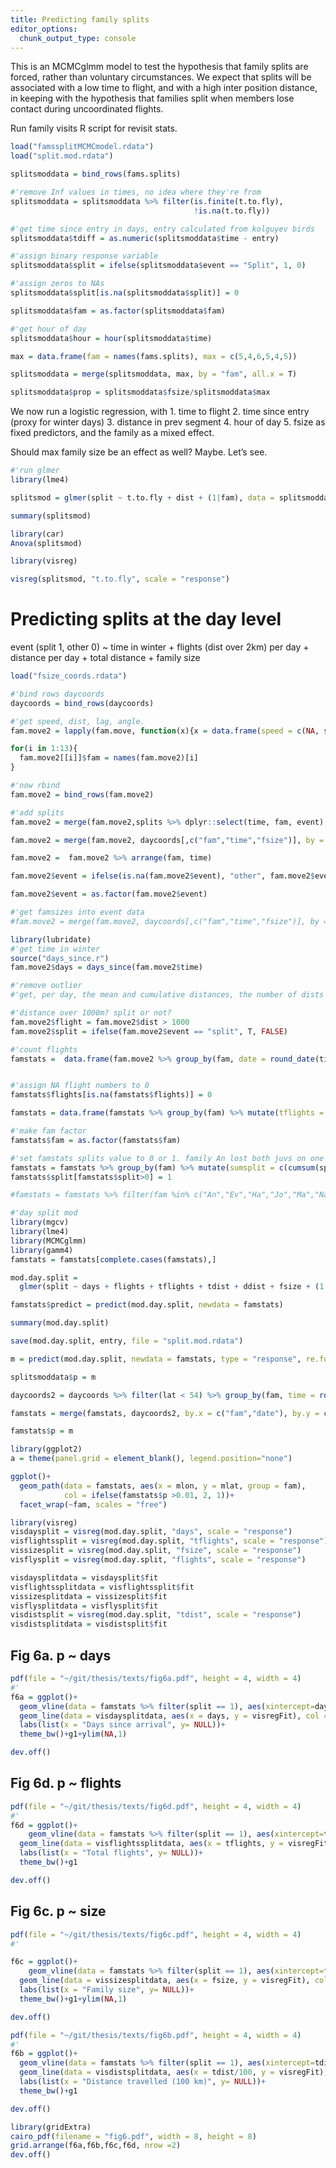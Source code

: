 ```yaml
---
title: Predicting family splits
editor_options: 
  chunk_output_type: console
---
```


This is an MCMCglmm model to test the hypothesis that family splits are forced, rather than voluntary circumstances. We expect that splits will be associated with a low time to flight, and with a high inter position distance, in keeping with the hypothesis that families split when members lose contact during uncoordinated flights.

Run family visits R script for revisit stats.

```r
load("famssplitMCMCmodel.rdata")
load("split.mod.rdata")
```

```r
splitsmoddata = bind_rows(fams.splits)

#'remove Inf values in times, no idea where they're from
splitsmoddata = splitsmoddata %>% filter(is.finite(t.to.fly),
                                         !is.na(t.to.fly))

#'get time since entry in days, entry calculated from kolguyev birds
splitsmoddata$tdiff = as.numeric(splitsmoddata$time - entry)

#'assign binary response variable
splitsmoddata$split = ifelse(splitsmoddata$event == "Split", 1, 0)

#'assign zeros to NAs
splitsmoddata$split[is.na(splitsmoddata$split)] = 0

splitsmoddata$fam = as.factor(splitsmoddata$fam)

#'get hour of day
splitsmoddata$hour = hour(splitsmoddata$time)
```


```r
max = data.frame(fam = names(fams.splits), max = c(5,4,6,5,4,5))

splitsmoddata = merge(splitsmoddata, max, by = "fam", all.x = T)

splitsmoddata$prop = splitsmoddata$fsize/splitsmoddata$max
```


We now run a logistic regression, with
1. time to flight
2. time since entry (proxy for winter days)
3. distance in prev segment
4. hour of day
5. fsize
as fixed predictors, and the family as a mixed effect.

Should max family size be an effect as well? Maybe. Let's see.


```r
#'run glmer
library(lme4)

splitsmod = glmer(split ~ t.to.fly + dist + (1|fam), data = splitsmoddata, family = binomial(link = logit))
```

```r
summary(splitsmod)

library(car)
Anova(splitsmod)
```


```r
library(visreg)

visreg(splitsmod, "t.to.fly", scale = "response")

```


# Predicting splits at the day level

event (split 1, other 0) ~ time in winter + flights (dist over 2km) per day + distance per day + total distance + family size

```r
load("fsize_coords.rdata")

#'bind rows daycoords
daycoords = bind_rows(daycoords)
```

```r
#'get speed, dist, lag, angle.
fam.move2 = lapply(fam.move, function(x){x = data.frame(speed = c(NA, speed(x)), dist = c(NA, distance(x)), angle = c(NA, angle(x)), lag = c(NA, timeLag(x)), lon = coordinates(x)[,1], lat = coordinates(x)[,2], time = timestamps(x))})

for(i in 1:13){
  fam.move2[[i]]$fam = names(fam.move2)[i]
}

#'now rbind
fam.move2 = bind_rows(fam.move2)

#'add splits
fam.move2 = merge(fam.move2,splits %>% dplyr::select(time, fam, event), by = c("time", "fam"), all.x = T)

fam.move2 = merge(fam.move2, daycoords[,c("fam","time","fsize")], by = c("fam","time"))

fam.move2 =  fam.move2 %>% arrange(fam, time)

fam.move2$event = ifelse(is.na(fam.move2$event), "other", fam.move2$event)

fam.move2$event = as.factor(fam.move2$event)
```


```r
#'get famsizes into event data
#fam.move2 = merge(fam.move2, daycoords[,c("fam","time","fsize")], by = c("fam","time"))

library(lubridate)
#'get time in winter
source("days_since.r")
fam.move2$days = days_since(fam.move2$time)
```

```r
#'remove outlier
#'get, per day, the mean and cumulative distances, the number of dists above 1km, mean time since winter, family size

#'distance over 1000m? split or not?
fam.move2$flight = fam.move2$dist > 1000
fam.move2$split = ifelse(fam.move2$event == "split", T, FALSE)

#'count flights
famstats =  data.frame(fam.move2 %>% group_by(fam, date = round_date(time, "day")) %>% summarise(mdist = mean(dist, na.rm = T), ddist = sum(na.omit(dist)), days = mean(days, na.rm = T), fsize = min(fsize), flights = sum(flight), split = sum(split), mlon = mean(lon, na.rm = T), mlat = mean(lat, na.rm = T)))


#'assign NA flight numbers to 0
famstats$flights[is.na(famstats$flights)] = 0

famstats = data.frame(famstats %>% group_by(fam) %>% mutate(tflights = c(cumsum((flights))), tdist = cumsum(ddist)))

#'make fam factor
famstats$fam = as.factor(famstats$fam)

#'set famstats splits value to 0 or 1. family An lost both juvs on one day. count all splits in the fam.
famstats = famstats %>% group_by(fam) %>% mutate(sumsplit = c(cumsum(split))) 
famstats$split[famstats$split>0] = 1

#famstats = famstats %>% filter(fam %in% c("An","Ev","Ha","Jo","Ma","Na","Ro","Ti","Wo"))
```

```r
#'day split mod
library(mgcv)
library(lme4)
library(MCMCglmm)
library(gamm4)
famstats = famstats[complete.cases(famstats),]

mod.day.split = 
  glmer(split ~ days + flights + tflights + tdist + ddist + fsize + (1|fam), data = famstats, family = binomial(link = logit))

famstats$predict = predict(mod.day.split, newdata = famstats)
```

```r
summary(mod.day.split)

save(mod.day.split, entry, file = "split.mod.rdata")

m = predict(mod.day.split, newdata = famstats, type = "response", re.form =~(1|fam))
```


```r
splitsmoddata$p = m

daycoords2 = daycoords %>% filter(lat < 54) %>% group_by(fam, time = round_date(time, "day")) %>% dmap(mean)

famstats = merge(famstats, daycoords2, by.x = c("fam","date"), by.y = c("fam","time"))

famstats$p = m

library(ggplot2)
a = theme(panel.grid = element_blank(), legend.position="none")

ggplot()+
  geom_path(data = famstats, aes(x = mlon, y = mlat, group = fam),
            col = ifelse(famstats$p >0.01, 2, 1))+
  facet_wrap(~fam, scales = "free")

```

```r
library(visreg)
visdaysplit = visreg(mod.day.split, "days", scale = "response")
visflightssplit = visreg(mod.day.split, "tflights", scale = "response")
vissizesplit = visreg(mod.day.split, "fsize", scale = "response")
visflysplit = visreg(mod.day.split, "flights", scale = "response")

visdaysplitdata = visdaysplit$fit
visflightssplitdata = visflightssplit$fit
vissizesplitdata = vissizesplit$fit
visflysplitdata = visflysplit$fit
visdistsplit = visreg(mod.day.split, "tdist", scale = "response")
visdistsplitdata = visdistsplit$fit
```

## Fig 6a. p ~ days

```r
pdf(file = "~/git/thesis/texts/fig6a.pdf", height = 4, width = 4)
#'
f6a = ggplot()+
  geom_vline(data = famstats %>% filter(split == 1), aes(xintercept=days), col = 2, lty = 3)+
  geom_line(data = visdaysplitdata, aes(x = days, y = visregFit), col = 1, lwd = 1)+
  labs(list(x = "Days since arrival", y= NULL))+
  theme_bw()+g1+ylim(NA,1)

dev.off()
```

## Fig 6d. p ~ flights

```r
pdf(file = "~/git/thesis/texts/fig6d.pdf", height = 4, width = 4)
#'
f6d = ggplot()+
    geom_vline(data = famstats %>% filter(split == 1), aes(xintercept=tflights), col = 2, lty = 3)+
  geom_line(data = visflightssplitdata, aes(x = tflights, y = visregFit), col = 1, lwd = 1)+
  labs(list(x = "Total flights", y= NULL))+
  theme_bw()+g1

dev.off()
```

## Fig 6c. p ~ size

```r
pdf(file = "~/git/thesis/texts/fig6c.pdf", height = 4, width = 4)
#'

f6c = ggplot()+
    geom_vline(data = famstats %>% filter(split == 1), aes(xintercept=fsize), col = 2, lty = 3)+
  geom_line(data = vissizesplitdata, aes(x = fsize, y = visregFit), col = 1, lwd = 1)+
  labs(list(x = "Family size", y= NULL))+
  theme_bw()+g1+ylim(NA,1)

dev.off()
```

```r
pdf(file = "~/git/thesis/texts/fig6b.pdf", height = 4, width = 4)
#'
f6b = ggplot()+
  geom_vline(data = famstats %>% filter(split == 1), aes(xintercept=tdist/100), col = 2, lty = 3)+
  geom_line(data = visdistsplitdata, aes(x = tdist/100, y = visregFit), col = 1)+
  labs(list(x = "Distance travelled (100 km)", y= NULL))+
  theme_bw()+g1

dev.off()
```

```r
library(gridExtra)
cairo_pdf(filename = "fig6.pdf", width = 8, height = 8)
grid.arrange(f6a,f6b,f6c,f6d, nrow =2)
dev.off()
```

